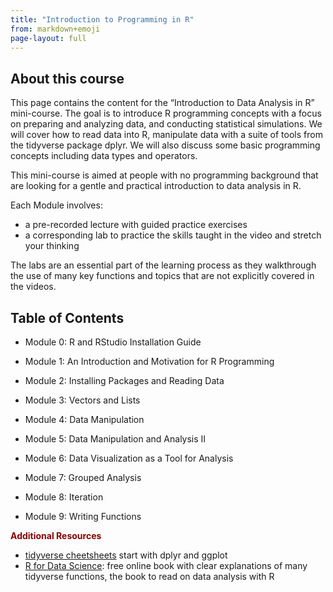 ```yaml
---
title: "Introduction to Programming in R"
from: markdown+emoji
page-layout: full
---
```


## About this course

This page contains the content for the "Introduction to Data Analysis in R" mini-course. The goal is to introduce R programming concepts with a focus on preparing and analyzing data, and conducting statistical simulations. We will cover how to read data into R, manipulate data with a suite of tools from the tidyverse package dplyr. We will also discuss some basic programming concepts including data types and operators.


This mini-course is aimed at people with no programming background that are looking for a gentle and practical introduction to data analysis in R.


Each Module involves:

- a pre-recorded lecture with guided practice exercises
- a corresponding lab to practice the skills taught in the video and stretch your thinking


The labs are an essential part of the learning process as they walkthrough the use of many key functions and topics that are not explicitly covered in the videos.


## Table of Contents

- Module 0: R and RStudio Installation Guide

- Module 1: An Introduction and Motivation for R Programming

- Module 2: Installing Packages and Reading Data

- Module 3: Vectors and Lists

- Module 4: Data Manipulation

- Module 5: Data Manipulation and Analysis II

- Module 6: Data Visualization as a Tool for Analysis

- Module 7: Grouped Analysis

- Module 8: Iteration

- Module 9: Writing Functions


<p style="font-weight: bold; color:#8B0000;">Additional Resources</p>

<ul>
  <li><a href="https://rstudio.com/resources/cheatsheets/">tidyverse cheetsheets</a> start with dplyr and ggplot</li>
  <li><a href="https://r4ds.had.co.nz">R for Data Science</a>: free online book with clear explanations of many tidyverse functions, the book to read on data analysis with R</li>
</ul>
